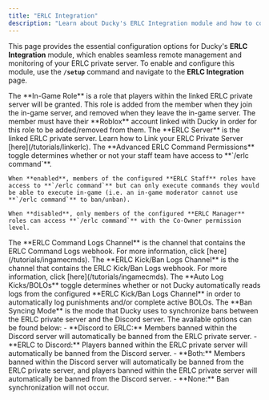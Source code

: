 ```yaml
---
title: "ERLC Integration"
description: "Learn about Ducky's ERLC Integration module and how to configure it."
---
```


This page provides the essential configuration options for Ducky's **ERLC Integration** module, which enables seamless remote management and monitoring of your ERLC private server. To enable and configure this module, use the **`/setup`** command and navigate to the **ERLC Integration** page.

<Steps>
  <Step title="In-Game Role" titleSize="h2">
    The **In-Game Role** is a role that players within the linked ERLC private server will be granted. This role is added from the member when they join the in-game server, and removed when they leave the in-game server.
    <Warning>
      The member must have their **Roblox** account linked with Ducky in order for this role to be added/removed from them.
    </Warning>
  </Step>
  <Step title="ERLC Server" titleSize="h2">
    The **ERLC Server** is the linked ERLC private server. Learn how to Link your ERLC Private Server [here](/tutorials/linkerlc).
  </Step>
  <Step title="Advanced ERLC Command Permissions" titleSize="h2">
    The **Advanced ERLC Command Permissions** toggle determines whether or not your staff team have access to **`/erlc command`**. 
    
    When **enabled**, members of the configured **ERLC Staff** roles have access to **`/erlc command`** but can only execute commands they would be able to execute in-game (i.e. an in-game moderator cannot use **`/erlc command`** to ban/unban).
    
    When **disabled**, only members of the configured **ERLC Manager** roles can access **`/erlc command`** with the Co-Owner permission level.
  </Step>
  <Step title="ERLC Command Logs Channel" titleSize="h2">
    The **ERLC Command Logs Channel** is the channel that contains the ERLC Command Logs webhook. For more information, click [here](/tutorials/ingamecmds).
  </Step>
  <Step title="ERLC Kick/Ban Logs Channel" titleSize="h2">
    The **ERLC Kick/Ban Logs Channel** is the channel that contains the ERLC Kick/Ban Logs webhook. For more information, click [here](/tutorials/ingamecmds).
  </Step>
  <Step title="Auto Log Kicks/BOLOs" titleSize="h2">
    The **Auto Log Kicks/BOLOs** toggle determines whether or not Ducky automatically reads logs from the configured **ERLC Kick/Ban Logs Channel** in order to automatically log punishments and/or complete active BOLOs.
  </Step>
  <Step title="Ban Syncing Mode" titleSize="h2">
    The **Ban Syncing Mode** is the mode that Ducky uses to synchronize bans between the ERLC private server and the Discord server. The available options can be found below:
    - **Discord to ERLC:** Members banned within the Discord server will automatically be banned from the ERLC private server.
    - **ERLC to Discord:** Players banned within the ERLC private server will automatically be banned from the Discord server.
    - **Both:** Members banned within the Discord server will automatically be banned from the ERLC private server, and players banned within the ERLC private server will automatically be banned from the Discord server.
    - **None:** Ban synchronization will not occur.
  </Step>
</Steps>